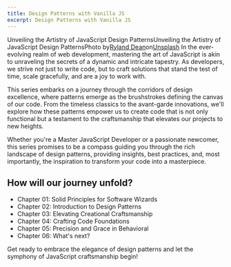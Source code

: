 ```yaml
---
title: Design Patterns with Vanilla JS
excerpt: Design Patterns with Vanilla JS
---
```


Unveiling the Artistry of JavaScript Design PatternsUnveiling the Artistry of JavaScript Design PatternsPhoto by[Ryland Dean](https://unsplash.com/@ryland_dean?utm_source=medium&utm_medium=referral)on[Unsplash](https://unsplash.com?utm_source=medium&utm_medium=referral)
In the ever-evolving realm of web development, mastering the art of JavaScript is akin to unraveling the secrets of a dynamic and intricate tapestry. As developers, we strive not just to write code, but to craft solutions that stand the test of time, scale gracefully, and are a joy to work with.

This series embarks on a journey through the corridors of design excellence, where patterns emerge as the brushstrokes defining the canvas of our code. From the timeless classics to the avant-garde innovations, we'll explore how these patterns empower us to create code that is not only functional but a testament to the craftsmanship that elevates our projects to new heights.

Whether you're a Master JavaScript Developer or a passionate newcomer, this series promises to be a compass guiding you through the rich landscape of design patterns, providing insights, best practices, and, most importantly, the inspiration to transform your code into a masterpiece.

## How will our journey unfold?

- Chapter 01: Solid Principles for Software Wizards
- Chapter 02: Introduction to Design Patterns
- Chapter 03: Elevating Creational Craftsmanship
- Chapter 04: Crafting Code Foundations
- Chapter 05: Precision and Grace in Behavioral
- Chapter 06: What's next?

Get ready to embrace the elegance of design patterns and let the symphony of JavaScript craftsmanship begin!

